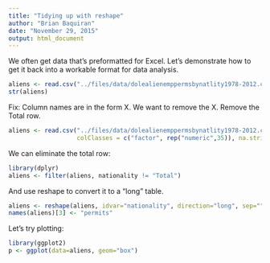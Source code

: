 ```yaml
---
title: "Tidying up with reshape"
author: "Brian Baquiran"
date: "November 29, 2015"
output: html_document
---
```

We often get data that's preformatted for Excel. Let's demonstrate how to get it back into a workable format for data analysis.

```r
aliens <- read.csv("../files/data/dolealienemppermsbynatlity1978-2012.csv")
str(aliens)
```
Fix: 
Column names are in the form X<YYYY>. We want to remove the X.
Remove the Total row. 

```r
aliens <- read.csv("../files/data/dolealienemppermsbynatlity1978-2012.csv",
                   colClasses = c("factor", rep("numeric",35)), na.strings = "-")
```
We can eliminate the total row:
```r
library(dplyr)
aliens <- filter(aliens, nationality != "Total")
```
And use reshape to convert it to a "long" table. 

```r
aliens <- reshape(aliens, idvar="nationality", direction="long", sep="", varying = c(2:36))
names(aliens)[3] <- "permits"
```
Let's try plotting:
```r
library(ggplot2)
p <- ggplot(data=aliens, geom="box")
```



